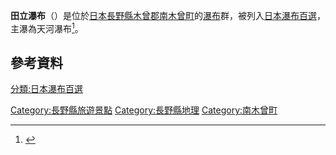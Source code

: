 {{Infobox waterfall
| name = 田立瀑布
| photo = Tengadaki.jpg
| photo_width = 230
| photo_caption = 天河瀑布
| map = 
| map_width = 
| lat_d  = |lat_m  = |lat_s  = |lat_NS  = 
| long_d = |long_m = |long_s = |long_EW =
| region = 
| source = 
| coords_ref = {{coord|35|37|45.23|N|137|32|48.92|E|}}
| location = {{JPN}}[[長野縣|長野縣]][[木曾郡|木曾郡]][[南木曾町|南木曾町]]
| type = 
| elevation = 
| height = 
| height_longest =40 公尺
| number_drops = 7
| width =
| average_width = 
| watercourse = [[木曾川|木曾川]] - [[水系坪川|水系坪川]]
| average_flow = 
| world_rank = 
}}

'''田立瀑布'''（{{jpn|j=田立の滝|hg=ただちのたき}}）是位於[[日本|日本]][[長野縣|長野縣]][[木曾郡|木曾郡]][[南木曾町|南木曾町]]的[[瀑布|瀑布]]群，被列入[[日本瀑布百選|日本瀑布百選]]，主瀑為天河瀑布<ref>{{Cite web|url =http://www.mori-taki-nagisa.jp/100/waterfall/042.html|title =日本の森滝渚100選|language =ja|accessdate =2015-05-17|quote =特に主瀑である天河滝の、高さ４０mの花崗岩壁のてっぺんから大滝川本流が崩れるように落ちる様はまさに圧巻で、かつて里人たちがこの天河滝を神聖視し、雨乞い神事を奉るとき以外は登らなかったというのにも頷けます。|archive-date =2015-05-07|archive-url =https://web.archive.org/web/20150507144817/http://www.mori-taki-nagisa.jp/100/waterfall/042.html|dead-url =no}}</ref>。
==參考資料==
{{Reflist}}


[[分類:日本瀑布百選|分類:日本瀑布百選]]
[[Category:長野縣旅遊景點|Category:長野縣旅遊景點]]
[[Category:長野縣地理|Category:長野縣地理]]
[[Category:南木曾町|Category:南木曾町]]